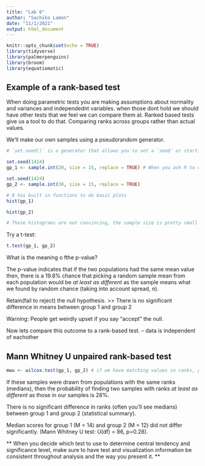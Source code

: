 ```yaml
---
title: "Lab 6"
author: "Sachiko Lamen"
date: "11/1/2021"
output: html_document
---
```


```r
knitr::opts_chunk$set(echo = TRUE)
library(tidyverse)
library(palmerpenguins)
library(broom)
library(equatiomatic)
```

## Example of a rank-based test

When doing parametric tests you are making assumptions about normality and variances and independednt variables. when those dont hold we should have other tests that we feel we can compare them at. Ranked based tests give us a tool to do that. Comparing ranks across groups rather than actual values. 

We'll make our own samples using a pseudorandom generator. 

```r
# `set.seed()` is a generator that allows you to set a `seed` or starting point from which the random sequence begins being generated from. It will be the same for everyone who uses the same set.seed starting value

set.seed(1414)
gp_1 <- sample.int(20, size = 15, replace = TRUE) # When you ask R to create a set of random values, `set.seed()` tells R to start at value number 1414 and choose the next 20 values following.

set.seed(1424)
gp_2 <- sample.int(30, size = 15, replace = TRUE)

```

```r
# R has built in functions to do basic plots
hist(gp_1)

hist(gp_2)

# These histograms are not convincing, the sample size is pretty small also so the means might not be normally distributed. 
```

Try a t-test:
```r
t.test(gp_1, gp_2)
```
What is the meaning o fthe p-value?

The p-value indicates that if the two populations had the same mean value then, there is a 19.8% chance that picking a random sample mean from each population would be *at least as different* as the sample means what we found by random chance (taking into account spread, n).

Retain(fail to reject) the null hypothesis. >> There is no significant difference in means between group 1 and group 2

Warning: People get weirdly upset if you say "accept" the null.

Now lets compare this outcome to a rank-based test. -- data is independent of eachother

## Mann Whitney U unpaired rank-based test
```r
mwu <- wilcox.test(gp_1, gp_2) # if we have matching values in ranks, you have a tie adn there is an approximation in the result
```
If these samples were drawn  from populations with the same ranks (medians), then the probability of finding two samples with ranks *at least as different* as those in our samples is 28%. 

There is no significant difference in ranks (often you'll see medians) between group 1 and group 2 (statistical summary).

Median scores for group 1 (M = 14) and group 2 (M = 12) did not differ significantly. (Mann Whitney U test: U(df) = 86, p=0.28). 

** When you decide which test to use to determine central tendency and significance level, make sure to have test and visualization information be consistent throughout analysis and the way you present it. ** 